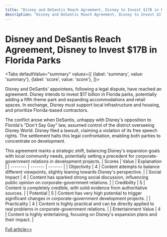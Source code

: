 ```yaml
---
title: "Disney and DeSantis Reach Agreement, Disney to Invest $17B in Florida Parks"
description: "Disney and DeSantis Reach Agreement, Disney to Invest $17B in Florida Parks"
---
```



# Disney and DeSantis Reach Agreement, Disney to Invest $17B in Florida Parks


<Tabs
	defaultValue="summary"
	values={[
	{label: 'summary', value: 'summary'},
	{label: 'score', value: 'score'},
]}>
<TabItem value="summary">


Disney and DeSantis' appointees, following a legal dispute, have reached an agreement. Disney intends to invest $17 billion in Florida parks, potentially adding a fifth theme park and expanding accommodations and retail spaces. In exchange, Disney must support local infrastructure and housing, and prioritize Florida-based contractors.

The conflict arose when DeSantis, unhappy with Disney's opposition to Florida's "Don't Say Gay" law, assumed control of the district overseeing Disney World. Disney filed a lawsuit, claiming a violation of its free speech rights. The settlement halts this legal confrontation, enabling both parties to concentrate on development.

This agreement marks a strategic shift, balancing Disney's expansion goals with local community needs, potentially setting a precedent for corporate-government relations in development projects.
</TabItem>
<TabItem value="score">
	| Scores     | Value   | Explanation |
	| -------- | ------- | ------- |
	| Objectivity  | 4    | Content attempts to balance different viewpoints, slightly leaning towards Disney's perspective.    |
	| Social Impact | 4     | Content has sparked strong social discussion, influencing public opinion on corporate-government relations.    |
	| Credibility    | 5    | Content is completely credible, with solid evidence from authoritative sources.    |
	| Potential    | 5    | Content has very high potential to trigger significant changes in corporate-government development projects.    |
	| Practicality    | 4    | Content is highly practical and can be directly applied to real problems in corporate-government relations.    |
	| Entertainment Value    | 4    | Content is highly entertaining, focusing on Disney's expansion plans and their impact.    |
</TabItem>
</Tabs>

[Full article>>](https://apnews.com/article/disney-world-desantis-board-5th-park-6901cca6c953c5316c2c92cd93341212)
